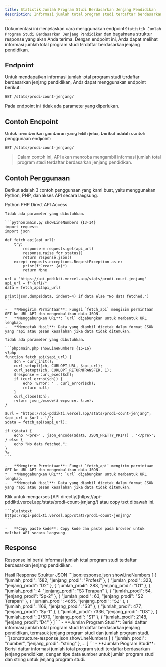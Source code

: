 ```yaml
---
title: Statistik Jumlah Program Studi Berdasarkan Jenjang Pendidikan
description: Informasi jumlah total program studi terdaftar berdasarkan jenjang pendidikan.
---
```


Dokumentasi ini menjelaskan cara menggunakan endpoint `Statistik Jumlah Program Studi Berdasarkan Jenjang Pendidikan` dan bagaimana struktur response yang akan Anda terima. Dengan endpoint ini, Anda dapat melihat informasi jumlah total program studi terdaftar berdasarkan jenjang pendidikan.

## Endpoint

Untuk mendapatkan informasi jumlah total program studi terdaftar berdasarkan jenjang pendidikan, Anda dapat menggunakan endpoint berikut:

```plaintext
GET /stats/prodi-count-jenjang/
```

Pada endpoint ini, tidak ada parameter yang diperlukan.

## Contoh Endpoint

Untuk memberikan gambaran yang lebih jelas, berikut adalah contoh penggunaan endpoint:

```plaintext
GET /stats/prodi-count-jenjang/
```

> Dalam contoh ini, API akan mencoba mengambil informasi jumlah total program studi terdaftar berdasarkan jenjang pendidikan.

## Contoh Penggunaan

Berikut adalah 3 contoh penggunaan yang kami buat, yaitu menggunakan Python, PHP, dan akses API secara langsung.

<Tabs defaultValue="python" className="pt-5 pb-1">
  <TabsList>
    <TabsTrigger value="python">Python</TabsTrigger>
    <TabsTrigger value="php">PHP</TabsTrigger>
    <TabsTrigger value="direct">Direct API Access</TabsTrigger>
  </TabsList>
  <TabsContent value="python">

    Tidak ada parameter yang dibutuhkan.

    ```python:main.py showLineNumbers {13-14}
    import requests
    import json

    def fetch_api(api_url):
        try:
            response = requests.get(api_url)
            response.raise_for_status()
            return response.json()
        except requests.exceptions.RequestException as e:
            print(f"Error: {e}")
            return None

    url = "https://api-pddikti.vercel.app/stats/prodi-count-jenjang"
    api_url = f"{url}/"
    data = fetch_api(api_url)

    print(json.dumps(data, indent=4) if data else "No data fetched.")
    ```

    -   **Mengirim Permintaan**: Fungsi `fetch_api` mengirim permintaan GET ke URL API dan mengembalikan data JSON.
    *   **Menggabungkan URL**: `url` digabungkan untuk membentuk URL lengkap.
    -   **Mencetak Hasil**: Data yang diambil dicetak dalam format JSON yang rapi atau pesan kesalahan jika data tidak ditemukan.
  </TabsContent>
  <TabsContent value="php">

    Tidak ada parameter yang dibutuhkan.

    ```php:main.php showLineNumbers {15-16}
    <?php
    function fetch_api($api_url) {
        $ch = curl_init();
        curl_setopt($ch, CURLOPT_URL, $api_url);
        curl_setopt($ch, CURLOPT_RETURNTRANSFER, 1);
        $response = curl_exec($ch);
        if (curl_errno($ch)) {
            echo 'Error: ' . curl_error($ch);
            return null;
        }
        curl_close($ch);
        return json_decode($response, true);
    }

    $url = "https://api-pddikti.vercel.app/stats/prodi-count-jenjang";
    $api_url = $url . '/';
    $data = fetch_api($api_url);

    if ($data) {
        echo '<pre>' . json_encode($data, JSON_PRETTY_PRINT) . '</pre>';
    } else {
        echo "No data fetched.";
    }
    ?>
    ```

    -   **Mengirim Permintaan**: Fungsi `fetch_api` mengirim permintaan GET ke URL API dan mengembalikan data JSON.
    *   **Menggabungkan URL**: `url` digabungkan untuk membentuk URL lengkap.
    -   **Mencetak Hasil**: Data yang diambil dicetak dalam format JSON yang rapi atau pesan kesalahan jika data tidak ditemukan.
  </TabsContent>
  <TabsContent value="direct">
    Klik untuk mengakses [API directly](https://api-pddikti.vercel.app/stats/prodi-count-jenjang/) atau copy text dibawah ini.

    ```plaintext
    https://api-pddikti.vercel.app/stats/prodi-count-jenjang/
    ```

    -   **Copy paste kode**: Copy kode dan paste pada browser untuk melihat API secara langsung.
  </TabsContent>
</Tabs>

## Response

Response ini berisi informasi jumlah total program studi terdaftar berdasarkan jenjang pendidikan.

<Tabs defaultValue="hasil" className="pt-5 pb-1">
  <TabsList>
    <TabsTrigger value="hasil">Hasil Response</TabsTrigger>
    <TabsTrigger value="struktur">Struktur JSON</TabsTrigger>
  </TabsList>
  <TabsContent value="hasil">
    ```json:response.json showLineNumbers
    [
        {
            "jumlah_prodi": 1582,
            "jenjang_prodi": "Profesi"
        },
        {
            "jumlah_prodi": 323,
            "jenjang_prodi": "D2"
        },
        {
            "jumlah_prodi": 283,
            "jenjang_prodi": "D1"
        },
       {
           "jumlah_prodi": 4,
            "jenjang_prodi": "S3 Terapan"
        },
         {
            "jumlah_prodi": 54,
             "jenjang_prodi": "Sp-2"
         },
        {
            "jumlah_prodi": 63,
            "jenjang_prodi": "S2 Terapan"
        },
         {
            "jumlah_prodi": 4855,
            "jenjang_prodi": "S2"
        },
        {
            "jumlah_prodi": 1166,
            "jenjang_prodi": "S3"
         },
         {
            "jumlah_prodi": 477,
             "jenjang_prodi": "Sp-1"
        },
        {
           "jumlah_prodi": 7336,
            "jenjang_prodi": "D3"
        },
        {
            "jumlah_prodi": 27570,
            "jenjang_prodi": "S1"
        },
        {
            "jumlah_prodi": 2148,
            "jenjang_prodi": "D4"
         }
    ]
    ```
    -   **Jumlah Program Studi**: Berisi daftar informasi jumlah total program studi terdaftar berdasarkan jenjang pendidikan, termasuk jenjang program studi dan jumlah program studi.
  </TabsContent>
  <TabsContent value="struktur">
    ```json:structure-response.json showLineNumbers
    [
        {
            "jumlah_prodi": "number",
            "jenjang_prodi": "string"
        },
         ...
    ]
    ```
    -   **Jumlah Program Studi**: Berisi daftar informasi jumlah total program studi terdaftar berdasarkan jenjang pendidikan, dengan tipe data number untuk jumlah program studi dan string untuk jenjang program studi.
  </TabsContent>
</Tabs>